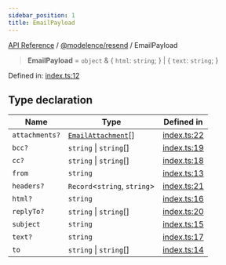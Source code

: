 ```yaml
---
sidebar_position: 1
title: EmailPayload
---
```


[API Reference](/api-reference/@modelence/resend/type-aliases/../../../index) / [@modelence/resend](/api-reference/@modelence/resend/type-aliases/../index) / EmailPayload

> **EmailPayload** = `object` & \{ `html`: `string`; \} \| \{ `text`: `string`; \}

Defined in: [index.ts:12](https://github.com/modelence/modelence/blob/7665186d6c22a12a639c39f38ffe52a6b5f0255a/packages/resend/src/index.ts#L12)

## Type declaration

| Name | Type | Defined in |
| ------ | ------ | ------ |
| `attachments?` | [`EmailAttachment`](/api-reference/@modelence/resend/type-aliases/EmailAttachment)[] | [index.ts:22](https://github.com/modelence/modelence/blob/7665186d6c22a12a639c39f38ffe52a6b5f0255a/packages/resend/src/index.ts#L22) |
| `bcc?` | `string` \| `string`[] | [index.ts:19](https://github.com/modelence/modelence/blob/7665186d6c22a12a639c39f38ffe52a6b5f0255a/packages/resend/src/index.ts#L19) |
| `cc?` | `string` \| `string`[] | [index.ts:18](https://github.com/modelence/modelence/blob/7665186d6c22a12a639c39f38ffe52a6b5f0255a/packages/resend/src/index.ts#L18) |
| `from` | `string` | [index.ts:13](https://github.com/modelence/modelence/blob/7665186d6c22a12a639c39f38ffe52a6b5f0255a/packages/resend/src/index.ts#L13) |
| `headers?` | `Record`\<`string`, `string`\> | [index.ts:21](https://github.com/modelence/modelence/blob/7665186d6c22a12a639c39f38ffe52a6b5f0255a/packages/resend/src/index.ts#L21) |
| `html?` | `string` | [index.ts:16](https://github.com/modelence/modelence/blob/7665186d6c22a12a639c39f38ffe52a6b5f0255a/packages/resend/src/index.ts#L16) |
| `replyTo?` | `string` \| `string`[] | [index.ts:20](https://github.com/modelence/modelence/blob/7665186d6c22a12a639c39f38ffe52a6b5f0255a/packages/resend/src/index.ts#L20) |
| `subject` | `string` | [index.ts:15](https://github.com/modelence/modelence/blob/7665186d6c22a12a639c39f38ffe52a6b5f0255a/packages/resend/src/index.ts#L15) |
| `text?` | `string` | [index.ts:17](https://github.com/modelence/modelence/blob/7665186d6c22a12a639c39f38ffe52a6b5f0255a/packages/resend/src/index.ts#L17) |
| `to` | `string` \| `string`[] | [index.ts:14](https://github.com/modelence/modelence/blob/7665186d6c22a12a639c39f38ffe52a6b5f0255a/packages/resend/src/index.ts#L14) |
